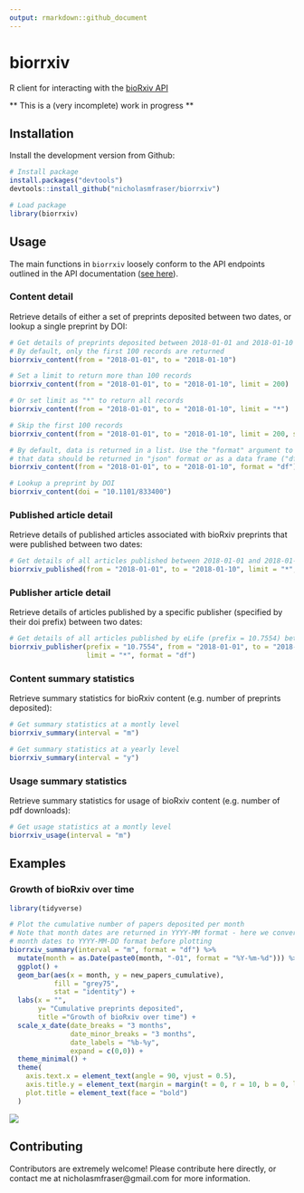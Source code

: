 ```yaml
---
output: rmarkdown::github_document
---
```


<!-- README.md is generated from README.Rmd. Please edit that file -->

# biorrxiv

R client for interacting with the [bioRxiv API](https://api.biorxiv.org)

** This is a (very incomplete) work in progress **

## Installation

Install the development version from Github:

```r

# Install package
install.packages("devtools")
devtools::install_github("nicholasmfraser/biorrxiv")

# Load package
library(biorrxiv)

```

## Usage

The main functions in `biorrxiv` loosely conform to the API endpoints outlined in the API documentation ([see here](https://api.biorxiv.org/)).

### Content detail

Retrieve details of either a set of preprints deposited between two dates, or lookup a single preprint by DOI:

```r

# Get details of preprints deposited between 2018-01-01 and 2018-01-10
# By default, only the first 100 records are returned
biorrxiv_content(from = "2018-01-01", to = "2018-01-10")

# Set a limit to return more than 100 records
biorrxiv_content(from = "2018-01-01", to = "2018-01-10", limit = 200)

# Or set limit as "*" to return all records
biorrxiv_content(from = "2018-01-01", to = "2018-01-10", limit = "*")

# Skip the first 100 records
biorrxiv_content(from = "2018-01-01", to = "2018-01-10", limit = 200, skip = 100)

# By default, data is returned in a list. Use the "format" argument to specify
# that data should be returned in "json" format or as a data frame ("df").
biorrxiv_content(from = "2018-01-01", to = "2018-01-10", format = "df")

# Lookup a preprint by DOI
biorrxiv_content(doi = "10.1101/833400")

```

### Published article detail

Retrieve details of published articles associated with bioRxiv preprints that were published between two dates:

```r

# Get details of all articles published between 2018-01-01 and 2018-01-10
biorrxiv_published(from = "2018-01-01", to = "2018-01-10", limit = "*", format = "df")

```

### Publisher article detail

Retrieve details of articles published by a specific publisher (specified by their doi prefix) between two dates:

```r

# Get details of all articles published by eLife (prefix = 10.7554) between 2018-01-01 and 2018-01-10
biorrxiv_publisher(prefix = "10.7554", from = "2018-01-01", to = "2018-01-10", 
                   limit = "*", format = "df")

```

### Content summary statistics

Retrieve summary statistics for bioRxiv content (e.g. number of preprints deposited):
 
```r

# Get summary statistics at a montly level
biorrxiv_summary(interval = "m")

# Get summary statistics at a yearly level
biorrxiv_summary(interval = "y")

```
 
### Usage summary statistics

Retrieve summary statistics for usage of bioRxiv content (e.g. number of pdf downloads):

```r

# Get usage statistics at a montly level
biorrxiv_usage(interval = "m")

```

## Examples

### Growth of bioRxiv over time

```r

library(tidyverse)

# Plot the cumulative number of papers deposited per month
# Note that month dates are returned in YYYY-MM format - here we convert
# month dates to YYYY-MM-DD format before plotting
biorrxiv_summary(interval = "m", format = "df") %>%
  mutate(month = as.Date(paste0(month, "-01", format = "%Y-%m-%d"))) %>%
  ggplot() +
  geom_bar(aes(x = month, y = new_papers_cumulative),
           fill = "grey75",
           stat = "identity") +
  labs(x = "",
       y= "Cumulative preprints deposited",
       title ="Growth of bioRxiv over time") +
  scale_x_date(date_breaks = "3 months",
               date_minor_breaks = "3 months",
               date_labels = "%b-%y",
               expand = c(0,0)) +
  theme_minimal() +
  theme(
    axis.text.x = element_text(angle = 90, vjust = 0.5),
    axis.title.y = element_text(margin = margin(t = 0, r = 10, b = 0, l = 0)),
    plot.title = element_text(face = "bold")
  )

```

![](examples/biorxiv_deposited_preprints.png)

## Contributing

Contributors are extremely welcome! Please contribute here directly, or contact me at nicholasmfraser@gmail.com for more information.











